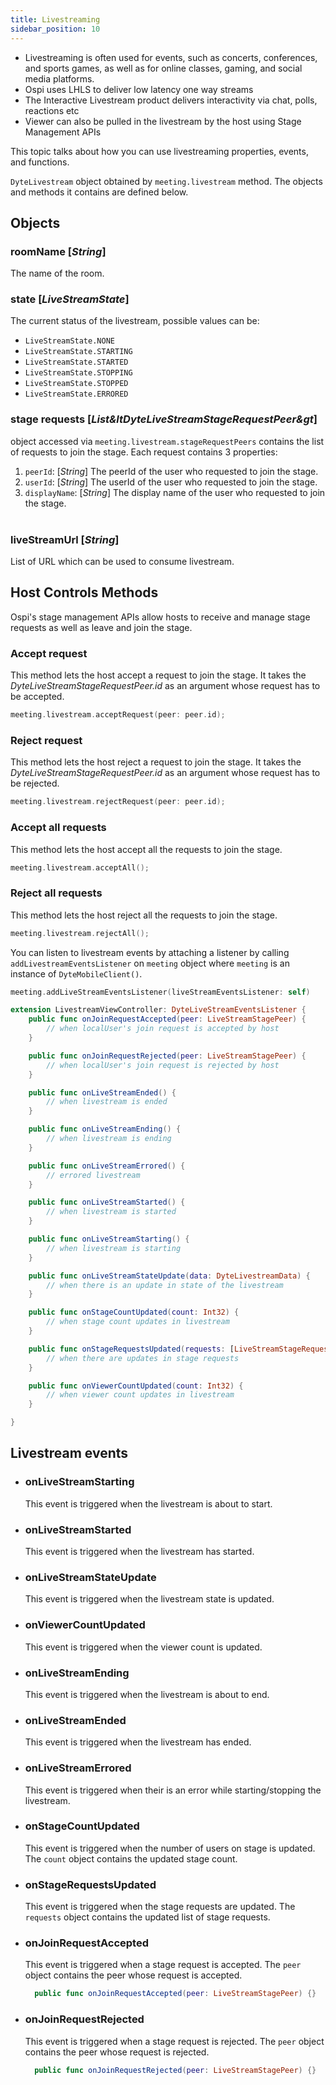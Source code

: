 ```yaml
---
title: Livestreaming
sidebar_position: 10
---
```


- Livestreaming is often used for events, such as concerts, conferences, and sports games, as well as for online classes, gaming, and social media platforms.
- Ospi uses LHLS to deliver low latency one way streams
- The Interactive Livestream product delivers interactivity via chat, polls, reactions etc
- Viewer can also be pulled in the livestream by the host using Stage Management APIs

This topic talks about how you can use livestreaming properties, events, and functions.

`DyteLivestream` object obtained by `meeting.livestream` method. The objects and methods it contains are defined below.

## Objects

### roomName [*String*]

The name of the room.<br />

### state [*LiveStreamState*]

The current status of the livestream, possible values can be: <br/>

- `LiveStreamState.NONE`
- `LiveStreamState.STARTING`
- `LiveStreamState.STARTED`
- `LiveStreamState.STOPPING`
- `LiveStreamState.STOPPED`
- `LiveStreamState.ERRORED`

### stage requests [*_List&ltDyteLiveStreamStageRequestPeer&gt_*]

object accessed via `meeting.livestream.stageRequestPeers` contains the list of requests to join the stage. Each request contains 3 properties:<br />

1. `peerId`: [*String*] The peerId of the user who requested to join the stage.
2. `userId`: [*String*] The userId of the user who requested to join the stage.
3. `displayName`: [*String*] The display name of the user who requested to join the stage.<br/><br />

### liveStreamUrl [*String*]

List of URL which can be used to consume livestream.

## **Host Controls Methods**

Ospi's stage management APIs allow hosts to receive and manage stage requests as well as leave and join the stage.

### Accept request

This method lets the host accept a request to join the stage. It takes the _DyteLiveStreamStageRequestPeer.id_ as an argument whose request has to be accepted.

```swift
meeting.livestream.acceptRequest(peer: peer.id);
```

### Reject request

This method lets the host reject a request to join the stage. It takes the _DyteLiveStreamStageRequestPeer.id_ as an argument whose request has to be rejected.

```swift
meeting.livestream.rejectRequest(peer: peer.id);
```

### Accept all requests

This method lets the host accept all the requests to join the stage.

```swift
meeting.livestream.acceptAll();
```

### Reject all requests

This method lets the host reject all the requests to join the stage.

```swift
meeting.livestream.rejectAll();
```

You can listen to livestream events by attaching a listener by calling `addLivestreamEventsListener` on `meeting` object where `meeting` is an instance of `DyteMobileClient()`.

```swift
meeting.addLiveStreamEventsListener(liveStreamEventsListener: self)
```

```swift
extension LivestreamViewController: DyteLiveStreamEventsListener {
    public func onJoinRequestAccepted(peer: LiveStreamStagePeer) {
        // when localUser's join request is accepted by host
    }

    public func onJoinRequestRejected(peer: LiveStreamStagePeer) {
        // when localUser's join request is rejected by host
    }

    public func onLiveStreamEnded() {
        // when livestream is ended
    }

    public func onLiveStreamEnding() {
        // when livestream is ending
    }

    public func onLiveStreamErrored() {
        // errored livestream
    }

    public func onLiveStreamStarted() {
        // when livestream is started
    }

    public func onLiveStreamStarting() {
        // when livestream is starting
    }

    public func onLiveStreamStateUpdate(data: DyteLivestreamData) {
        // when there is an update in state of the livestream
    }

    public func onStageCountUpdated(count: Int32) {
        // when stage count updates in livestream
    }

    public func onStageRequestsUpdated(requests: [LiveStreamStageRequestPeer]) {
        // when there are updates in stage requests
    }

    public func onViewerCountUpdated(count: Int32) {
        // when viewer count updates in livestream
    }

}
```

## Livestream events

- ### onLiveStreamStarting

  This event is triggered when the livestream is about to start.

- ### onLiveStreamStarted

  This event is triggered when the livestream has started.

- ### onLiveStreamStateUpdate

  This event is triggered when the livestream state is updated.

- ### onViewerCountUpdated

  This event is triggered when the viewer count is updated.

- ### onLiveStreamEnding

  This event is triggered when the livestream is about to end.

- ### onLiveStreamEnded

  This event is triggered when the livestream has ended.

- ### onLiveStreamErrored

  This event is triggered when their is an error while starting/stopping the livestream.

- ### onStageCountUpdated

  This event is triggered when the number of users on stage is updated. The `count` object contains the updated stage count.

- ### onStageRequestsUpdated

  This event is triggered when the stage requests are updated. The `requests` object contains the updated list of stage requests.

- ### onJoinRequestAccepted

  This event is triggered when a stage request is accepted. The `peer` object contains the peer whose request is accepted.

  ```swift
    public func onJoinRequestAccepted(peer: LiveStreamStagePeer) {}
  ```

- ### onJoinRequestRejected

  This event is triggered when a stage request is rejected. The `peer` object contains the peer whose request is rejected.

  ```swift
    public func onJoinRequestRejected(peer: LiveStreamStagePeer) {}
  ```

  <head>
    <title>iOS Core Livestreaming</title>
  </head>
